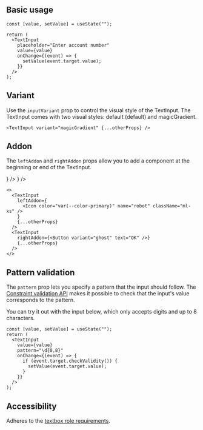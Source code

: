 

## Basic usage

<Preview>
  <TextInput className="w-[360px]" placeholder="Enter account number" />
</Preview>

```tsx
const [value, setValue] = useState("");

return (
  <TextInput
    placeholder="Enter account number"
    value={value}
    onChange={(event) => {
      setValue(event.target.value);
    }}
  />
);
```

## Variant

Use the `inputVariant` prop to control the visual style of the TextInput. The TextInput comes with two visual styles: default (default) and magicGradient.

<Preview>
  <TextInput
    variant="magicGradient"
    className="w-[360px]"
    placeholder="Enter account number"
  />
</Preview>

```tsx
<TextInput variant="magicGradient" {...otherProps} />
```

## Addon

The `leftAddon` and `rightAddon` props allow you to add a component at the beginning or end of the TextInput.

<Preview>
  <TextInput
    className="w-[360px]"
    placeholder="Enter account number"
    leftAddon={
      <Icon color="var(--color-primary)" name="robot" className="ml-xs" />
    }
  />
  <TextInput
    className="w-[360px]"
    placeholder="Enter account number"
    rightAddon={<Button variant="ghost" text="OK" />}
  />
</Preview>

```tsx
<>
  <TextInput
    leftAddon={
      <Icon color="var(--color-primary)" name="robot" className="ml-xs" />
    }
    {...otherProps}
  />
  <TextInput
    rightAddon={<Button variant="ghost" text="OK" />}
    {...otherProps}
  />
</>
```

## Pattern validation

The `pattern` prop lets you specify a pattern that the input should follow. The [Constraint validation API](https://developer.mozilla.org/en-US/docs/Web/HTML/Constraint_validation) makes it possible to check that the input's value corresponds to the pattern.

You can try it out with the input below, which only accepts digits and up to 8 characters.

<Preview>
  <DemoTextInput />
</Preview>

```tsx
const [value, setValue] = useState("");
return (
  <TextInput
    value={value}
    pattern="\d{0,8}"
    onChange={(event) => {
      if (event.target.checkValidity()) {
        setValue(event.target.value);
      }
    }}
  />
);
```

## Accessibility

Adheres to the [textbox role requirements](https://www.w3.org/TR/wai-aria-1.2/#textbox).
